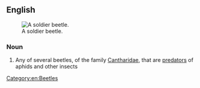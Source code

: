 ==English==
[[Image:Chauliognathus lugubris.jpg|thumb|right|A soldier beetle.]]

===Noun===
{{wikipedia}}
{{en-noun}}

# Any of several beetles, of the family [[Cantharidae]], that are [[predator]]s of aphids and other insects

[[Category:en:Beetles]]